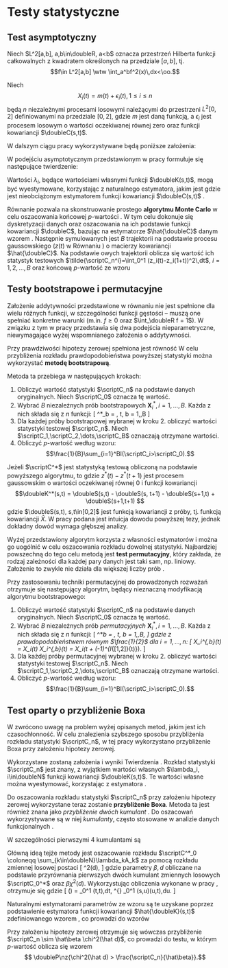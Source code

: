 # Testy statystyczne

```{=latex}
\fancyhead[LO]{\textbf{\small{Testy statystyczne}}}
\renewcommand{\headrulewidth}{0.5pt}
```

## Test asymptotyczny

Niech $L^2[a,b], a,b\in\doubleR, a<b$ oznacza przestrzeń Hilberta funkcji całkowalnych z&nbsp;kwadratem określonych na przedziale $[a,b]$, tj. $$f\in L^2[a,b] \wtw \int_a^bf^2(x)\,dx<\oo.$$

Niech $$X_i(t) = m(t)+\epsilon_i(t), 1 \le i \le n$$ będą $n$ niezależnymi procesami losowymi należącymi do przestrzeni $L^2[0,2]$ definiowanymi na przedziale $[0,2]$, gdzie $m$ jest daną funkcją, a $\epsilon_i$ jest procesem losowym o&nbsp;wartości oczekiwanej równej zero oraz funkcji kowariancji $\doubleC(s,t)$.

W dalszym ciągu pracy wykorzystywane będą poniższe założenia:

\begin{equation}\tag{A1}\label{eqn:a1}
\tr(\doubleC) \coloneqq \int_0^2\doubleC(t,t)\,dt < \oo
\end{equation}

\begin{equation}\tag{A2}\label{eqn:a2}
v_1(t) \coloneqq X_1(t) - m(t)
\text{ spełnia własność }
\doubleE\norm{v_1}^4 = \doubleE \nz{\int_0^2 v^2_1(t)\,dt}^2 <\oo
\end{equation}

\begin{equation}\tag{A3}\label{eqn:a3}
\bigwedge_{t\in[0,2]}\nz{ \doubleC(t,t) >0\quad\land\quad \max_{t\in [0,2]} \doubleC(t,t) <\oo}
\end{equation}

\begin{equation}\tag{A4}\label{eqn:a4}
\bigwedge_{(s,t)\in [0,2]^2} \doubleE(v_1^2(s)v_1^2(t)) < C < \oo, \quad C\text{ - const.}
\end{equation}

\begin{defi}
Różną od zera funkcję $f$ nazywamy \textbf{wektorem własnym (funkcją własną)} operatora liniowego $D$, jeżeli
$$ Df = \lambda f $$
gdzie $\lambda$ nazywamy \textbf{wartością własną} operatora $D$.
\end{defi}

\begin{defi}
Niech $X_i, i=1,\ldots,n$ będą niezależnymi zmiennymi losowymi o~rozkładzie normalnym standaryzowanym $N(0,1)$.\\
Mówi się wówczas, że rozkład zmiennej losowej
$$ Y = \sum_{i=1}^n X_i^2 $$
jest \textbf{rozkładem $\chi^2$ z $n$ stopniami swobody} i zapisuje się jako $Y\sim \chi^2(n)$.\\
Jeśli $X_i$ będą niezależnymi zmiennymi losowymi o rozkładzie $N(\mu, 1), \mu \ne 0$, wówczas mówi się o \textbf{niecentralnym rozkładzie $\chi^2$}.
\end{defi}

\begin{defi}
Wyróżnia się m.in. następujące rodzaje \textbf{zbieżności} ciągu zmiennych losowych $X_n$ do zmiennej losowej $X$:
\begin{itemize}
\item \textbf{według rozkładu}: $$X_n \xto{d} X \wtw \lim_{n\to\oo} F_{X_n}(x) = F_X(x)$$ dla każdego punktu nieciągłości $x$ dystrybuanty $F_X$
\item \textbf{według prawdopodobieństwa}: $$X_n \xto{P} X \wtw \bigwedge_{\epsilon > 0} \lim_{n\to\oo} \doubleP(|X_n -X| > \epsilon) = 0$$
\end{itemize}
\end{defi}

W podejściu asymptotycznym przedstawionym w pracy \cite{MCC} formułuje się następujące twierdzenie:
\begin{tw}\label{tw:asympt}
Przy założeniach A1 oraz A3, przy prawdziwości hipotezy zerowej $H_0: \bigwedge_{t\in[0,1]}m(t)=m(1+t)$ zachodzi
\[
\scriptC_n \xto{d} \scriptC^* \coloneqq \sum_{k\in\doubleN} \lambda_kA_k,
\]
gdzie $A_k$ są niezależnymi zmiennymi losowymi o centralnym rozkładzie $\chi^2(1)$, a~$\lambda_1,\lambda_2,\dots$ są wartościami własnymi funkcji kowariancji $$\doubleK(s,t)=\doubleC(s,t)-\doubleC(s,t+1)-\doubleC(s+1,t)+\doubleC(s+1,t+1),\ s,t\in[0,1]$$ takimi, że $\lambda_1\ge \lambda_2\ge \dots\ge 0$ i $\sum_{i=1}^\infty\lambda_i^2<\infty$.
\end{tw}
\begin{proof}
Założenie A1 gwarantuje słabą zbieżność (tj. wg rozkładu) funkcji średniej próby do procesu gaussowskiego. Na jego podstawie, jak podaje \cite{Zhang}:
$$ \doubleE\norm{X_1}^2 = \norm{m}^2 + \tr(\doubleC) < \oo.$$
\begin{tw}[Centralne Twierdzenie Graniczne]\label{tw:ctg}
Jeśli $X_i$ są niezależnymi zmiennymi losowymi pochodzącymi z tej samej populacji o wartości oczekiwanej $\mu$ oraz dodatniej, skończonej wariancji $\sigma^2$, to ciąg zmiennych losowych
$$
\sqrt{n}\frac{\bar{X} - \mu}{\sigma}
$$
jest zbieżny według rozkładu do standardowego rozkładu normalnego $N(0,1)$, gdy $n\to\oo$.
\end{tw}
Korzystając z tw. \ref{tw:ctg} (Centralnego Twierdzenia Granicznego) dla zmiennych losowych przyjmujących wartości w przestrzeni Hilberta $L^2[0,2]$ z miarą probabilistyczną, zachodzi zbieżność
\[
\sqrt{n}(\bar{X}(t) -m(t)) \xto{d} z(t),
\]
gdzie $z$ jest procesem gaussowskim o wartości oczekiwanej 0 i funkcji kowariancji $\doubleC(s,t)$.
Przy założeniu hipotezy zerowej, z {twierdzenia o odwzorowaniach ciągłych} (odwzorowania ciągłe zachowują granice):
\begin{equation}\label{eqn:zb.as.cn}
\scriptC_n = n \int_0^1 (\bar{X}(t) - \bar{X}(t+1))^2\,dt \xto{d} \int_0^1 (z(t)-z(1+t))^2\,dt
\end{equation}
Oznaczając $\xi(t) = z(t)-z(1+t)$ można zaobserwować, że również jest to proces gaussowski o wartości oczekiwanej 0. Funkcja kowariancji tego procesu:
\begin{align*}
\doubleK(s,t)=&\Cov(\xi(s),\xi(t)\\
=&\doubleE\nk{\nz{\xi(s)-\doubleE(\xi(s)}\nz{\xi(t)-\doubleE(\xi(t))}}\\
=&\doubleE\nk{\nz{z(s)-z(1+s)-\doubleE(z(s)-z(1+s))}\nz{z(t)-z(1+t)-\doubleE(z(t)-z(1+t))}}\\
=&\doubleE[
  \nz{
    z(s)-\doubleE\nk{z(s)}-\nz{
      z(1+s)-\doubleE\nk{z(1+s)}
    }}\\
  &\cdot\nz{
    z(t)-\doubleE\nk{z(t)}-\nz{
      z(1+t)-\doubleE\nk{z(1+t)}
    }}
  ]\\
=&\doubleE\nk{\nz{z(s)-\doubleE\nk{z(s)}}\nz{z(t)-\doubleE\nk{z(t)}}}\\
&-\doubleE\nk{\nz{z(s)-\doubleE\nk{z(s)}}\nz{z(1+t)-\doubleE\nk{z(1+t)}}}\\
&-\doubleE\nk{\nz{z(1+s)-\doubleE(z(1+s))}\nz{z(t)-\doubleE\nk{z(t)}}}\\
&+\doubleE\nk{\nz{z(1+s)-\doubleE(z(1+s))}\nz{z(1+t)-\doubleE\nk{z(1+t)}}}\\
=&\doubleC(s,t) - \doubleC(s,t+1) - \doubleC(s+1,t) + \doubleC(s+1,t+1).
\end{align*}
jest funkcją z przestrzeni Hilberta $L^2[0,1]$.

Przy założeniach \textbf{A1} oraz \textbf{A3} $\tr(\doubleK)$ jest skończony, na podstawie formuły
$$
\doubleC(s,t) \le \sqrt{\doubleC(s,s)\doubleC(t,t)} \le \max_{t\in[0,2]} \doubleC(t,t) <\oo
$$
Na mocy tw. 4.2 w \cite{Zhang} $\norm{\xi}^2$ ma ten sam rozkład co $\scriptC^*$. Jako że $\scriptC_n\xto{d}\norm{\xi}^2$ przy $n\to \oo$, otrzymuje się ostatecznie tezę.
\end{proof}

Wartości $\lambda_i$, będące wartościami własnymi funkcji $\doubleK(s,t)$, mogą być wyestymowane, korzystając z naturalnego estymatora, jakim jest
\begin{equation}\label{eqn:kkestimator}
\hat{\doubleK}(s,t) = \hat{\doubleC}(s,t) - \hat{\doubleC}(s, t+1) - \hat{\doubleC}(s-1, t) + \hat{\doubleC}(s+1, t+1), \quad s,t\in[0,1]
\end{equation}
gdzie 
\begin{equation}
\label{kow_est}
\hat{\doubleC}(s,t) = \frac{1}{n-1}\sum_{i=1}^n (X_i(s) - \bar{X}(s))(X_i(t) - \bar{X}(t)), \quad s,t\in [0,2]
\end{equation}
jest nieobciążonym estymatorem funkcji kowariancji $\doubleC(s,t)$ \cite{Zhang}.

\begin{lm}
Przyjmując założenia Twierdzenia \ref{tw:asympt} oraz założenia A1-A4 zachodzi jednostajna zbieżność według prawdopodobieństwa $$\hat{\doubleK}(s,t) \xto{P} \doubleK(s,t)$$ na $[0,1]^2$.
\end{lm}
\begin{proof}
Na podstawie wykorzystywanych założeń zachodzi $\hat{\doubleC}(s,t)\xto{P} \doubleC(s,t)$ jednostajnie na $[0,2]^2$ (patrz Twierdzenie 4.17 w \cite{Zhang}). Korzystając z definicji estymatora podanej w \eqref{eqn:kkestimator} oraz z {twierdzenia o odwzorowaniu ciągłym}, otrzymuje się tezę.
\end{proof}

Równanie \eqref{eqn:zb.as.cn} pozwala na skonstruowanie prostego **algorytmu Monte Carlo** w celu oszacowania końcowej $p$-wartości \cite{MCC}. W tym celu dokonuje się dyskretyzacji danych oraz oszacowania na ich podstawie funkcji kowariancji $\doubleC$, bazując na estymatorze $\hat{\doubleC}$ danym wzorem \eqref{kow_est}. Następnie symulowanych jest $B$ trajektorii na podstawie procesu gaussowskiego ($z(t)$ w Równaniu \eqref{eqn:zb.as.cn}) o macierzy kowariancji $\hat{\doubleC}$. Na podstawie owych trajektorii oblicza się wartość ich statystyk testowych $\tilde{\scriptC_n^i}=\int_0^1 (z_i(t)-z_i(1+t))^2\,dt$, $i=1,2,\dots,B$ oraz końcową $p$-wartość ze wzoru
\begin{equation}\label{eqn:pwartosc-testA}
\frac{1}{B}\sum_{i=i}^B I(\scriptC_n \le \tilde{\scriptC_n^i})
\end{equation}

## Testy bootstrapowe i permutacyjne

Założenie addytywności przedstawione w równaniu \eqref{eqn:addytywnosc} nie jest spełnione dla wielu różnych funkcji, w szczególności funkcji gęstości -- muszą one spełniać konkretne warunki (m.in. $f\ge0$ oraz $\int_\doubleR f = 1$). W związku z tym w pracy \cite{MCC} przedstawia się dwa podejścia nieparametryczne, niewymagające wyżej wspomnianego założenia o addytywności.

Przy prawdziwości hipotezy zerowej spełniona jest równość
\begin{equation}\label{eqn:c_h0}
\scriptC_n = n\int_0^1 (\bar{X}(t) - m(t) + m(1+t) - \bar{X}(1+t))^2 dt.
\end{equation}
W celu przybliżenia rozkładu prawdopodobieństwa powyższej statystyki można wykorzystać **metodę bootstrapową**. 

\begin{defi}
\textbf{Próbą bootstrapową} nazywa się próbę $n$-elementową pobraną z $n$-elementowej próby w procesie $n$-krotnego losowania pojedynczych obserwacji ze zwracaniem.
\end{defi}

Metoda ta przebiega w następujących krokach:

1. Obliczyć wartość statystyki $\scriptC_n$ na podstawie danych oryginalnych. Niech $\scriptC_0$ oznacza tę wartość.
2. Wybrać $B$ niezależnych prób bootstrapowych $\mathbf{X}^*_i, i = 1,\ldots,B$. Każda z nich składa się z $n$ funkcji:
\[
\mathbf{X}^*_b = \set{X_1^{*,b}(t),\ldots, X_n^{*,b}(t)}, \quad t\in[0,2], b = 1,\ldots,B
\]
3. Dla każdej próby bootstrapowej wybranej w kroku 2. obliczyć wartości statystyki testowej $\scriptC_n$. Niech $\scriptC_1,\scriptC_2,\dots,\scriptC_B$ oznaczają otrzymane wartości.
4. Obliczyć $p$-wartość według wzoru: $$\frac{1}{B}\sum_{i=1}^BI(\scriptC_i>\scriptC_0).$$
```{=latex}
% różnice względem oznaczeń w MCC:
% MCC         | ja
% -------------------------------
% Cn          | C0
% X^*_b       | X^*_b -- tak samo
% C^{*,b}_n   | C_b
```

Jeżeli $\scriptC^*$ jest statystyką testową obliczoną na podstawie powyższego algorytmu, to
\begin{equation}\label{eqn:bootstrapstat}
\scriptC^*_n = n\int_0^1 \nz{\bar{X^*}(t)- \bar{X}(t) + \bar{X}(t+1) - \bar{X^*}(t+1)}^2 \,dt \xto{d} \int_0^1 \nz{z^*(t) - z^*(t+1)}^2 \,dt
\end{equation}
gdzie $z^*(t) - z^*(t+1)$ jest procesem gaussowskim o wartości oczekiwanej równej 0 i&nbsp;funkcji kowariancji $$\doubleK^*(s,t) = \doubleS(s,t) - \doubleS(s, t+1) - \doubleS(s+1,t) + \doubleS(s+1,t+1)  $$
gdzie $\doubleS(s,t), s,t\in[0,2]$ jest funkcją kowariancji z próby, tj. funkcją kowariancji $\bar{X}$.
W&nbsp;pracy \cite{MCC} podana jest intuicja dowodu powyższej tezy, jednak dokładny dowód wymaga głębszej analizy.

Wyżej przedstawiony algorytm korzysta z własności estymatorów i można go uogólnić w&nbsp;celu oszacowania rozkładu dowolnej statystyki. Najbardziej powszechną do tego celu metodą jest **test permutacyjny**, który zakłada, że rodzaj zależności dla każdej pary danych jest taki sam, np. liniowy. Założenie to zwykle nie działa dla większej liczby prób \cite{MCC}.

Przy zastosowaniu techniki permutacyjnej do prowadzonych rozważań otrzymuje się następujący algorytm, będący nieznaczną modyfikacją algorytmu bootstrapowego:

1. Obliczyć wartość statystyki $\scriptC_n$ na podstawie danych oryginalnych. Niech $\scriptC_0$ oznacza tę wartość.
2. Wybrać $B$ niezależnych prób *permutacyjnych* $\mathbf{X}^*_i, i = 1,\ldots,B$. Każda z nich składa się z $n$ funkcji:
\[
\mathbf{X}^*_b = \set{X_1^{*,b}(t),\ldots, X_n^{*,b}(t)}, \quad t\in[0,2], b = 1,\ldots,B,
\]
gdzie z prawdopodobieństwem równym $\frac{1}{2}$ dla $i=1,\ldots,n$:
\[
X_i^{*,b}(t) = X_i(t) \qquad\lor\qquad
X_i^{*,b}(t) = X_i(t + (-1)^{I_{[1,2]}(t)}).
\]
3. Dla każdej próby permutacyjnej wybranej w kroku 2. obliczyć wartości statystyki testowej $\scriptC_n$. Niech $\scriptC_1,\scriptC_2,\dots,\scriptC_B$ oznaczają otrzymane wartości.
4. Obliczyć $p$-wartość według wzoru: $$\frac{1}{B}\sum_{i=1}^BI(\scriptC_i>\scriptC_0).$$

## Test oparty o przybliżenie Boxa

W \cite{Smaga} zwrócono uwagę na problem wyżej opisanych metod, jakim jest ich czasochłonność. W celu znalezienia szybszego sposobu przybliżenia rozkładu statystyki $\scriptC_n$, w tej pracy wykorzystano przybliżenie Boxa przy założeniu hipotezy zerowej.

Wykorzystane zostaną założenia i wyniki Twierdzenia \ref{tw:asympt}. Rozkład statystyki $\scriptC_n$ jest znany, z wyjątkiem wartości własnych $\lambda_i, i\in\doubleN$ funkcji kowariancji $\doubleK(s,t)$. Te wartości własne można wyestymować, korzystając z estymatora \eqref{eqn:kkestimator}.

Do oszacowania rozkładu statystyki $\scriptC_n$ przy założeniu hipotezy zerowej wykorzystane teraz zostanie **przybliżenie Boxa**. Metoda ta jest również znana jako *przybliżenie dwóch kumulant* \cite{Zhang}. Do oszacowań wykorzystywane są w niej *kumulanty*, często stosowane w&nbsp;analizie danych funkcjonalnych \cite{Smaga}.
\begin{defi}
Niech $X$ będzie zmienną losową, a $\psi_X(t)$ jej funkcją charakterystyczną. Jeżeli
$$
\log(\psi_X(t)) = \sum_{k=1}^\oo \kappa_k(X) \frac{it^k}{k!}
$$
to wielkości $\kappa_k(X)$ nazywane są \textbf{kumulantami} zmiennej losowej $X$.
\end{defi}
W szczególności pierwszymi 4 kumulantami są
\begin{align*}
\kappa_1(X) &= \doubleE(X), &\quad
\kappa_2(X) &= \Var(X),\\
\kappa_3(X) &= \doubleE(X-\doubleE(X))^3, &\quad
\kappa_4(X) &= \doubleE(X-\doubleE(X))^4 - 3\Var^2(X).
\end{align*}

Główną ideą tejże metody jest oszacowanie rozkładu $\scriptC^*_0 \coloneqq \sum_{k\in\doubleN}\lambda_kA_k$ za pomocą rozkładu zmiennej losowej postaci
\[ \beta \chi^2(d), \]
gdzie parametry $\beta, d$ obliczane na podstawie przyrównania pierwszych dwóch kumulant zmiennych losowych $\scriptC_0^*$ oraz $\beta \chi^2(d)$. Wykorzystując obliczenia wykonane w pracy \cite{Zhang}, otrzymuje się
\begin{equation}\label{eqn:betad}
\beta = \frac{\tr(\doubleK^{\otimes 2})}{\tr(\doubleK)}, \quad
d = \frac{\tr^2(\doubleK)}{\tr(\doubleK^{\otimes 2})},
\end{equation}
gdzie
\[
\tr(\doubleK) = \int_0^1 \doubleK(t,t)\,dt, \quad
\doubleK^{\otimes 2} \coloneqq \int_0^1 \doubleK(s,u)\doubleK(u,t)\,du.
\]

Naturalnymi estymatorami parametrów ze wzoru \eqref{eqn:betad} są te uzyskane poprzez podstawienie estymatora funkcji kowariancji $\hat{\doubleK}(s,t)$ zdefiniowanego wzorem \eqref{eqn:kkestimator}, co prowadzi do wzorów

\begin{equation}\label{eqn:betadestimator}
\hat\beta = \frac{\tr(\hat\doubleK^{\otimes 2})}{\tr(\hat\doubleK)}, \quad
\hat{d} = \frac{\tr^2(\hat\doubleK)}{\tr(\hat\doubleK^{\otimes 2})}.
\end{equation}

Przy założeniu hipotezy zerowej otrzymuje się wówczas przybliżenie $\scriptC_n \sim \hat\beta \chi^2(\hat d)$, co prowadzi do testu, w którym $p$-wartość oblicza się wzorem
$$ \doubleP\nz{\chi^2(\hat d) > \frac{\scriptC_n}{\hat\beta}}.$$
